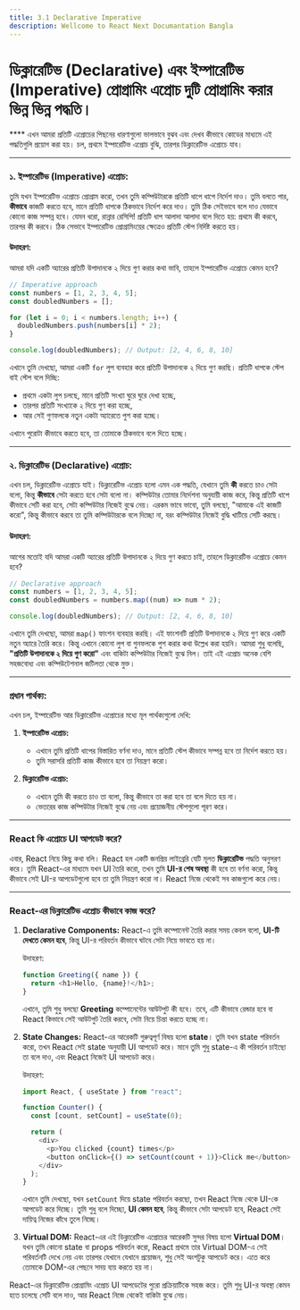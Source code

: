 ```yaml
---
title: 3.1 Declarative Imperative
description: Wellcome to React Next Documantation Bangla
---
```


## <h1 className="bg-gradient-to-r from-blue-500 to-purple-500 inline-block text-transparent bg-clip-text text-4xl pt-2">ডিক্লারেটিভ (Declarative) এবং ইম্পারেটিভ (Imperative) প্রোগ্রামিং এপ্রোচ দুটি প্রোগ্রামিং করার ভিন্ন ভিন্ন পদ্ধতি।</h1>

\*\*\*\* এখন আমরা প্রতিটি এপ্রোচের পিছনের ধারণাগুলো ভালভাবে বুঝব এবং দেখব কীভাবে কোডের মাধ্যমে এই পদ্ধতিগুলি প্রয়োগ করা হয়। চল, প্রথমে ইম্পারেটিভ এপ্রোচ বুঝি, তারপর ডিক্লারেটিভ এপ্রোচে যাব।

---

### ১. ইম্পারেটিভ (Imperative) এপ্রোচ:

তুমি যখন ইম্পারেটিভ এপ্রোচে প্রোগ্রাম করো, তখন তুমি কম্পিউটারকে প্রতিটি ধাপে ধাপে নির্দেশ দাও। তুমি বলতে পার, **কীভাবে** কাজটি করতে হবে, মানে প্রতিটি ধাপকে ঠিকভাবে নির্দেশ করে দাও। তুমি ঠিক সেইভাবে বলে দাও যেভাবে কোনো কাজ সম্পন্ন হবে। যেমন ধরো, রান্নার রেসিপি! প্রতিটি ধাপ আলাদা আলাদা বলে দিতে হয়: প্রথমে কী করবে, তারপর কী করবে। ঠিক সেভাবে ইম্পারেটিভ প্রোগ্রামিংয়ের ক্ষেত্রেও প্রতিটি স্টেপ নির্দিষ্ট করতে হয়।

#### উদাহরণ:

আমরা যদি একটি অ্যারের প্রতিটি উপাদানকে ২ দিয়ে গুণ করার কথা ভাবি, তাহলে ইম্পারেটিভ এপ্রোচে কেমন হবে?

```javascript
// Imperative approach
const numbers = [1, 2, 3, 4, 5];
const doubledNumbers = [];

for (let i = 0; i < numbers.length; i++) {
  doubledNumbers.push(numbers[i] * 2);
}

console.log(doubledNumbers); // Output: [2, 4, 6, 8, 10]
```

এখানে তুমি দেখছো, আমরা একটি `for` লুপ ব্যবহার করে প্রতিটি উপাদানকে ২ দিয়ে গুণ করছি। প্রতিটি ধাপকে স্টেপ বাই স্টেপ বলে দিচ্ছি:

- প্রথমে একটা লুপ চলছে, মানে প্রতিটি সংখ্যা ঘুরে ঘুরে দেখা হচ্ছে,
- তারপর প্রতিটি সংখ্যাকে ২ দিয়ে গুণ করা হচ্ছে,
- আর সেই গুণফলকে নতুন একটা অ্যারেতে পুশ করা হচ্ছে।

এখানে পুরোটা কীভাবে করতে হবে, তা তোমাকে ঠিকভাবে বলে দিতে হচ্ছে।

---

### ২. ডিক্লারেটিভ (Declarative) এপ্রোচ:

এখন চল, ডিক্লারেটিভ এপ্রোচে যাই। ডিক্লারেটিভ এপ্রোচ হলো এমন এক পদ্ধতি, যেখানে তুমি **কী** করতে চাও সেটা বলো, কিন্তু **কীভাবে** সেটা করতে হবে সেটা বলো না। কম্পিউটার তোমার নির্দেশনা অনুযায়ী কাজ করে, কিন্তু প্রতিটি ধাপে কীভাবে সেটি করা হবে, সেটা কম্পিউটার নিজেই বুঝে নেয়। এরকম ভাবে ভাবো, তুমি বলছো, "আমাকে এই কাজটি করো", কিন্তু কীভাবে করবে তা তুমি কম্পিউটারকে বলে দিচ্ছো না, বরং কম্পিউটার নিজেই বুদ্ধি খাটিয়ে সেটি করছে।

#### উদাহরণ:

আগের মতোই যদি আমরা একটি অ্যারের প্রতিটি উপাদানকে ২ দিয়ে গুণ করতে চাই, তাহলে ডিক্লারেটিভ এপ্রোচে কেমন হবে?

```javascript
// Declarative approach
const numbers = [1, 2, 3, 4, 5];
const doubledNumbers = numbers.map((num) => num * 2);

console.log(doubledNumbers); // Output: [2, 4, 6, 8, 10]
```

এখানে তুমি দেখছো, আমরা `map()` ফাংশন ব্যবহার করছি। এই ফাংশনটি প্রতিটি উপাদানকে ২ দিয়ে গুণ করে একটি নতুন অ্যারে তৈরি করে। কিন্তু এখানে কোনো লুপ বা গুনফলকে পুশ করার কথা উল্লেখ করা হয়নি। আমরা শুধু বলেছি, **"প্রতিটি উপাদানকে ২ দিয়ে গুণ করো"** এবং বাকিটা কম্পিউটার নিজেই বুঝে নিল। তাই এই এপ্রোচ অনেক বেশি সহজবোধ্য এবং কম্পিউটেশনাল জটিলতা থেকে মুক্ত।

---

### প্রধান পার্থক্য:

এখন চল, ইম্পারেটিভ আর ডিক্লারেটিভ এপ্রোচের মধ্যে মূল পার্থক্যগুলো দেখি:

1. **ইম্পারেটিভ এপ্রোচ:**

   - এখানে তুমি প্রতিটি ধাপের বিস্তারিত বর্ণনা দাও, মানে প্রতিটি স্টেপ কীভাবে সম্পন্ন হবে তা নির্দেশ করতে হয়।
   - তুমি সরাসরি প্রতিটি কাজ কীভাবে হবে তা নিয়ন্ত্রণ করো।

2. **ডিক্লারেটিভ এপ্রোচ:**
   - এখানে তুমি কী করতে চাও তা বলো, কিন্তু কীভাবে তা করা হবে তা বলে দিতে হয় না।
   - ভেতরের কাজ কম্পিউটার নিজেই বুঝে নেয় এবং প্রয়োজনীয় স্টেপগুলো পূরণ করে।

---

### React কি এপ্রোচে UI আপডেট করে?

এবার, React নিয়ে কিছু কথা বলি। React হল একটি জনপ্রিয় লাইব্রেরি যেটি মূলত **ডিক্লারেটিভ** পদ্ধতি অনুসরণ করে। তুমি React-এর মাধ্যমে যখন UI তৈরি করো, তখন তুমি **UI-র শেষ অবস্থা** কী হবে তা বর্ণনা করো, কিন্তু কীভাবে সেই UI-র আপডেটগুলো হবে তা তুমি নিয়ন্ত্রণ করো না। React নিজে থেকেই সব কাজগুলো করে নেয়।

---

### React-এর ডিক্লারেটিভ এপ্রোচ কীভাবে কাজ করে?

1. **Declarative Components:**
   React-এ তুমি কম্পোনেন্ট তৈরি করার সময় কেবল বলো, **UI-টি দেখতে কেমন হবে**, কিন্তু UI-র পরিবর্তন কীভাবে ঘটবে সেটা নিয়ে ভাবতে হয় না।

   উদাহরণ:

   ```javascript
   function Greeting({ name }) {
     return <h1>Hello, {name}!</h1>;
   }
   ```

   এখানে, তুমি শুধু বলছো **Greeting** কম্পোনেন্টের আউটপুট কী হবে। তবে, এটি কীভাবে রেন্ডার হবে বা React কিভাবে সেই আউটপুট তৈরি করবে, সেটা নিয়ে চিন্তা করতে হচ্ছে না।

2. **State Changes:**
   React-এর আরেকটি গুরুত্বপূর্ণ বিষয় হলো **state**। তুমি যখন state পরিবর্তন করো, তখন React সেই state অনুযায়ী UI আপডেট করে। মানে তুমি শুধু state-এ কী পরিবর্তন চাইছো তা বলে দাও, এবং React নিজেই UI আপডেট করে।

   উদাহরণ:

   ```javascript
   import React, { useState } from "react";

   function Counter() {
     const [count, setCount] = useState(0);

     return (
       <div>
         <p>You clicked {count} times</p>
         <button onClick={() => setCount(count + 1)}>Click me</button>
       </div>
     );
   }
   ```

   এখানে তুমি দেখছো, যখন `setCount` দিয়ে state পরিবর্তন করছো, তখন React নিজে থেকে UI-কে আপডেট করে দিচ্ছে। তুমি শুধু বলে দিচ্ছো, **UI কেমন হবে**, কিন্তু কীভাবে সেটা আপডেট হবে, React সেই দায়িত্ব নিজের কাঁধে তুলে নিচ্ছে।

3. **Virtual DOM:**
   React-এর এই ডিক্লারেটিভ এপ্রোচের আরেকটি সুন্দর বিষয় হলো **Virtual DOM**। যখন তুমি কোনো state বা props পরিবর্তন করো, React প্রথমে তার Virtual DOM-এ সেই পরিবর্তনটি দেখে নেয় এবং তারপর যেখানে যেখানে প্রয়োজন, শুধু সেই অংশটুকু আপডেট করে। এতে করে তোমাকে DOM-এর পেছনে সময় ব্যয় করতে হয় না।

React-এর ডিক্লারেটিভ প্রোগ্রামিং এপ্রোচ UI আপডেটের পুরো প্রক্রিয়াটিকে সহজ করে। তুমি শুধু UI-র অবস্থা কেমন হতে চলেছে সেটি বলে দাও, আর React নিজে থেকেই বাকিটা বুঝে নেয়।
